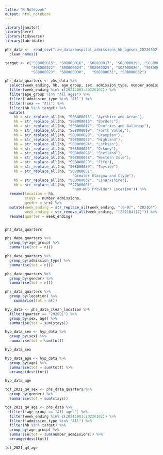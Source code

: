 ```yaml
---
title: "R Notebook"
output: html_notebook
---
```


```r
library(janitor)
library(here)
library(tidyverse)
library(lubridate)
```


```r
phs_data <-  read_csv("raw_data/hospital_admissions_hb_agesex_20220302.csv") %>% 
  clean_names()
```

```r
target <- c("S08000015", "S08000016", "S08000017", "S08000019", "S08000020",
            "S08000022", "S08000024", "S08000025", "S08000026", "S08000028",
            "S08000029", "S08000030",	"S08000031", "S08000032")
```



```r
phs_data_quarters <- phs_data %>% 
  select(week_ending, hb, age_group, sex, admission_type, number_admissions) %>% 
  filter(week_ending %in% c(20211003:20220102)) %>% 
  filter(age_group %in% "All ages") %>% 
  filter(!admission_type %in% "All") %>% 
  filter(!sex == "All") %>% 
  filter(hb %in% target) %>% 
  mutate(
    hb = str_replace_all(hb, "S08000015", "Ayrshire and Arran"),
    hb = str_replace_all(hb, "S08000016", "Borders"),
    hb = str_replace_all(hb, "S08000017", "Dumfries and Galloway"),
    hb = str_replace_all(hb, "S08000019", "Forth Valley"),
    hb = str_replace_all(hb, "S08000020", "Grampian"),
    hb = str_replace_all(hb, "S08000022", "Highland"),
    hb = str_replace_all(hb, "S08000024", "Lothian"),
    hb = str_replace_all(hb, "S08000025", "Orkney"),
    hb = str_replace_all(hb, "S08000026", "Shetland"),
    hb = str_replace_all(hb, "S08000028", "Western Isle"),
    hb = str_replace_all(hb, "S08000029", "Fife"),
    hb = str_replace_all(hb, "S08000030", "Tayside"),
    hb = str_replace_all(hb, "S08000031", 
                               "Greater Glasgow and Clyde"),
    hb = str_replace_all(hb, "S08000032", "Lanarkshire"),
    hb = str_replace_all(hb, "S27000001", 
                               "non-NHS Provider/ Location")) %>% 
  rename(location = hb,
         stays = number_admissions,
         gender = sex) %>% 
  mutate(week_ending = str_replace_all(week_ending, "[0-9]", "2021Q4"),
         week_ending = str_remove_all(week_ending, "[2021Q4]{7}")) %>% 
  rename(quarter = week_ending)


phs_data_quarters

```

```r
phs_data_quarters %>% 
  group_by(age_group) %>% 
  summarise(tot = n())

phs_data_quarters %>% 
  group_by(admission_type) %>% 
  summarise(tot = n())

phs_data_quarters %>% 
  group_by(gender) %>% 
  summarise(tot = n())

phs_data_quarters %>% 
  group_by(location) %>% 
    summarise(tot = n())
```

```r
hyp_data <- phs_data_clean_location %>% 
  filter(quarter == "2020Q1") %>% 
  group_by(sex, age) %>%
  summarise(tot = sum(stays))

hyp_data_sex <- hyp_data %>% 
  group_by(sex) %>% 
  summarise(tot = sum(tot))

hyp_data_sex
```
```r
hyp_data_age <- hyp_data %>% 
  group_by(age) %>% 
  summarise(tot = sum(tot)) %>% 
  arrange(desc(tot))

hyp_data_age
```



```r
tot_2021_q4_sex <- phs_data_quarters %>% 
  group_by(gender) %>% 
  summarise(tot = sum(stays))
```

```r
tot_2021_q4_age <- phs_data %>% 
  filter(!age_group == "All ages") %>% 
  filter(week_ending %in% c(20211003:20220102)) %>% 
  filter(!admission_type %in% "All") %>% 
  filter(hb %in% target) %>% 
  group_by(age_group) %>% 
  summarise(tot = sum(number_admissions)) %>% 
  arrange(desc(tot))

tot_2021_q4_age
```

